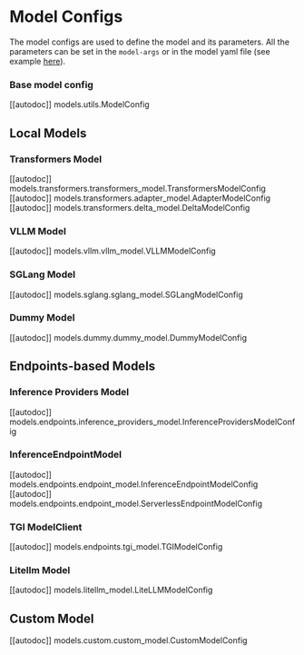 # Model Configs

The model configs are used to define the model and its parameters. All the parameters can be
set in the `model-args` or in the model yaml file (see example
[here](https://github.com/huggingface/lighteval/blob/main/examples/model_configs/vllm_model_config.yaml)).

### Base model config
[[autodoc]] models.utils.ModelConfig

## Local Models

### Transformers Model
[[autodoc]] models.transformers.transformers_model.TransformersModelConfig
[[autodoc]] models.transformers.adapter_model.AdapterModelConfig
[[autodoc]] models.transformers.delta_model.DeltaModelConfig

### VLLM Model
[[autodoc]] models.vllm.vllm_model.VLLMModelConfig

### SGLang Model
[[autodoc]] models.sglang.sglang_model.SGLangModelConfig

### Dummy Model
[[autodoc]] models.dummy.dummy_model.DummyModelConfig


## Endpoints-based Models

### Inference Providers Model
[[autodoc]] models.endpoints.inference_providers_model.InferenceProvidersModelConfig

### InferenceEndpointModel
[[autodoc]] models.endpoints.endpoint_model.InferenceEndpointModelConfig
[[autodoc]] models.endpoints.endpoint_model.ServerlessEndpointModelConfig

### TGI ModelClient
[[autodoc]] models.endpoints.tgi_model.TGIModelConfig

### Litellm Model
[[autodoc]] models.litellm_model.LiteLLMModelConfig

## Custom Model
[[autodoc]] models.custom.custom_model.CustomModelConfig

